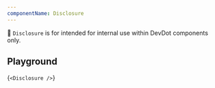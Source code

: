 ```yaml
---
componentName: Disclosure
---
```


🚨 `Disclosure` is for intended for internal use within DevDot components only.

## Playground

<LiveComponent>{`
<Disclosure />
`}</LiveComponent>
